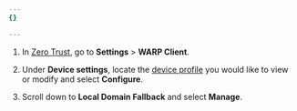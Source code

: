 ```yaml
---
{}

---
```


1. In [Zero Trust](https://one.dash.cloudflare.com/), go to **Settings** > **WARP Client**.

2. Under **Device settings**, locate the [device profile](/cloudflare-one/connections/connect-devices/warp/configure-warp/device-profiles/) you would like to view or modify and select **Configure**.

3. Scroll down to **Local Domain Fallback** and select **Manage**.
